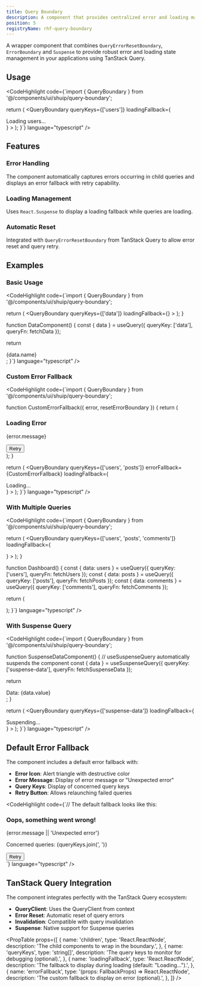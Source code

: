 ```yaml
---
title: Query Boundary
description: A component that provides centralized error and loading management for TanStack Query queries.
position: 5
registryName: rhf-query-boundary
---
```


A wrapper component that combines `QueryErrorResetBoundary`, `ErrorBoundary` and `Suspense` to provide robust error and loading state management in your applications using TanStack Query.

## Usage

<CodeHighlight 
  code={`import { QueryBoundary } from '@/components/ui/shuip/query-boundary';

  return (
    <QueryBoundary 
      queryKeys={['users']}
      loadingFallback={<div>Loading users...</div>}
    >
      <UsersList />
    </QueryBoundary>
  );
}`}
  language="typescript"
/>

## Features

### Error Handling
The component automatically captures errors occurring in child queries and displays an error fallback with retry capability.

### Loading Management
Uses `React.Suspense` to display a loading fallback while queries are loading.

### Automatic Reset
Integrated with `QueryErrorResetBoundary` from TanStack Query to allow error reset and query retry.

## Examples

### Basic Usage

<CodeHighlight 
  code={`import { QueryBoundary } from '@/components/ui/shuip/query-boundary';

  return (
    <QueryBoundary 
      queryKeys={['data']} 
      loadingFallback={<LoaderCircle className="animate-spin" />}
    >
      <DataComponent />
    </QueryBoundary>
  );
}

function DataComponent() {
  const { data } = useQuery({
    queryKey: ['data'],
    queryFn: fetchData
  });

  return <div>{data.name}</div>;
}`}
  language="typescript"
/>

### Custom Error Fallback

<CodeHighlight 
  code={`import { QueryBoundary } from '@/components/ui/shuip/query-boundary';

function CustomErrorFallback({ error, resetErrorBoundary }) {
  return (
    <div className="text-center p-8">
      <AlertCircle className="mx-auto h-12 w-12 text-red-500 mb-4" />
      <h3 className="text-lg font-semibold mb-2">Loading Error</h3>
      <p className="text-muted-foreground mb-4">{error.message}</p>
      <button 
        onClick={resetErrorBoundary}
        className="inline-flex items-center gap-2 px-4 py-2 bg-primary text-primary-foreground rounded-md"
      >
        <RefreshCw className="h-4 w-4" />
        Retry
      </button>
    </div>
  );
}

  return (
    <QueryBoundary 
      queryKeys={['users', 'posts']}
      errorFallback={CustomErrorFallback}
      loadingFallback={<div>Loading...</div>}
    >
      <ComplexComponent />
    </QueryBoundary>
  );
}`}
  language="typescript"
/>

### With Multiple Queries

<CodeHighlight 
  code={`import { QueryBoundary } from '@/components/ui/shuip/query-boundary';

  return (
    <QueryBoundary 
      queryKeys={['users', 'posts', 'comments']}
      loadingFallback={
        <div className="space-y-4">
          <div className="h-4 bg-gray-200 rounded animate-pulse" />
          <div className="h-4 bg-gray-200 rounded animate-pulse" />
          <div className="h-4 bg-gray-200 rounded animate-pulse" />
        </div>
      }
    >
      <Dashboard />
    </QueryBoundary>
  );
}

function Dashboard() {
  const { data: users } = useQuery({ queryKey: ['users'], queryFn: fetchUsers });
  const { data: posts } = useQuery({ queryKey: ['posts'], queryFn: fetchPosts });
  const { data: comments } = useQuery({ queryKey: ['comments'], queryFn: fetchComments });

  return (
    <div className="grid grid-cols-3 gap-4">
      <UserCard users={users} />
      <PostCard posts={posts} />
      <CommentCard comments={comments} />
    </div>
  );
}`}
  language="typescript"
/>

### With Suspense Query

<CodeHighlight 
  code={`import { QueryBoundary } from '@/components/ui/shuip/query-boundary';

function SuspenseDataComponent() {
  // useSuspenseQuery automatically suspends the component
  const { data } = useSuspenseQuery({
    queryKey: ['suspense-data'],
    queryFn: fetchSuspenseData
  });

  return <div>Data: {data.value}</div>;
}

  return (
    <QueryBoundary 
      queryKeys={['suspense-data']}
      loadingFallback={<div>Suspending...</div>}
    >
      <SuspenseDataComponent />
    </QueryBoundary>
  );
}`}
  language="typescript"
/>

## Default Error Fallback

The component includes a default error fallback with:

- **Error Icon**: Alert triangle with destructive color
- **Error Message**: Display of error message or "Unexpected error"
- **Query Keys**: Display of concerned query keys
- **Retry Button**: Allows relaunching failed queries

<CodeHighlight 
  code={`// The default fallback looks like this:
<div className="p-6 rounded-lg border border-destructive/30 bg-destructive/5 flex flex-col items-center justify-center space-y-4 text-center">
  <AlertTriangle className="text-destructive size-12" />
  <div>
    <h3 className="text-lg font-semibold mb-2">Oops, something went wrong!</h3>
    <p className="text-muted-foreground">{error.message || 'Unexpected error'}</p>
    <p className="text-xs text-muted-foreground mt-2">
      Concerned queries: {queryKeys.join(', ')}
    </p>
  </div>
  <Button onClick={resetErrorBoundary} variant="outline" className="gap-2">
    <RefreshCw className="size-4" />
    Retry
  </Button>
</div>`}
  language="typescript"
/>

## TanStack Query Integration

The component integrates perfectly with the TanStack Query ecosystem:

- **QueryClient**: Uses the QueryClient from context
- **Error Reset**: Automatic reset of query errors
- **Invalidation**: Compatible with query invalidation
- **Suspense**: Native support for Suspense queries

<PropTable props={[
	{
		name: 'children',
		type: 'React.ReactNode',
		description: 'The child components to wrap in the boundary.',
	},
	{
		name: 'queryKeys',
		type: 'string[]',
		description: 'The query keys to monitor for debugging (optional).',
	},
	{
		name: 'loadingFallback',
		type: 'React.ReactNode',
		description: 'The fallback to display during loading (default: "Loading...").',
	},
	{
		name: 'errorFallback',
		type: '(props: FallbackProps) => React.ReactNode',
		description: 'The custom fallback to display on error (optional).',
	},
]} />
